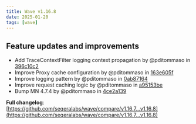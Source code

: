 ```yaml
---
title: Wave v1.16.8
date: 2025-01-20
tags: [wave]
---
```


## Feature updates and improvements

* Add TraceContextFilter logging context propagation by @pditommaso in [396c10c2](https://github.com/seqeralabs/wave/commit/396c10c2511222447785f6b8cd41d54ef34d022e)
* Improve Proxy cache configuration by @pditommaso in [163e605f](https://github.com/seqeralabs/wave/commit/163e605f1927cec970ec7efcdf61058740f12661)
* Improve logging pattern by @pditommaso in [0ab87164](https://github.com/seqeralabs/wave/commit/0ab871648e6a4cb426e6e81ceb66e99c084a155d)
* Improve request caching logic by @pditommaso in [a95153be](https://github.com/seqeralabs/wave/commit/a95153bedfa79145f85c240d6b7b7a5903bba1da)
* Bump MN 4.7.4 by @pditommaso in [4ce2a139](https://github.com/seqeralabs/wave/commit/4ce2a1396f23135a819e2cd7426ed2d4f8a05e44)

**Full changelog**: [https://github.com/seqeralabs/wave/compare/v1.16.7...v1.16.8](https://github.com/seqeralabs/wave/compare/v1.16.7...v1.16.8)
